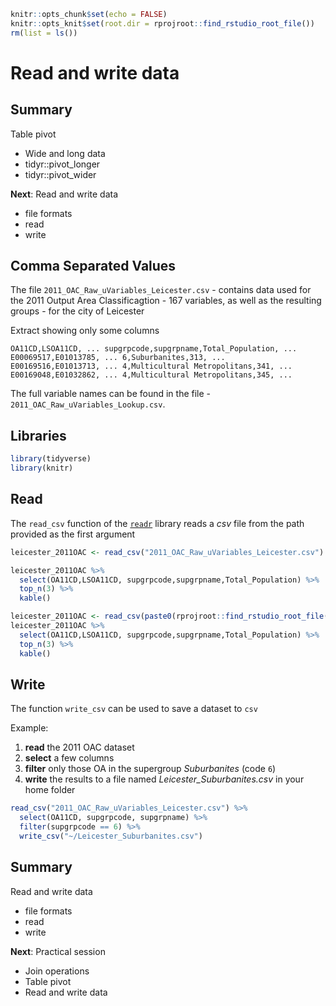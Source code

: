 ```r
knitr::opts_chunk$set(echo = FALSE)
knitr::opts_knit$set(root.dir = rprojroot::find_rstudio_root_file())
rm(list = ls())
```



# Read and write data



## Summary

Table pivot

- Wide and long data
- tidyr::pivot_longer
- tidyr::pivot_wider

**Next**: Read and write data

- file formats
- read
- write



## Comma Separated Values

The file `2011_OAC_Raw_uVariables_Leicester.csv`
- contains data used for the 2011 Output Area Classificagtion
- 167 variables, as well as the resulting groups
- for the city of Leicester

Extract showing only some columns

```{}
OA11CD,LSOA11CD, ... supgrpcode,supgrpname,Total_Population, ...
E00069517,E01013785, ... 6,Suburbanites,313, ...
E00169516,E01013713, ... 4,Multicultural Metropolitans,341, ...
E00169048,E01032862, ... 4,Multicultural Metropolitans,345, ...
```

The full variable names can be found in the file
- `2011_OAC_Raw_uVariables_Lookup.csv`.


## Libraries

```r
library(tidyverse)
library(knitr)
```


## Read

The `read_csv` function of the [`readr`](https://readr.tidyverse.org/index.html) library reads a *csv* file from the path provided as the first argument


```r
leicester_2011OAC <- read_csv("2011_OAC_Raw_uVariables_Leicester.csv")

leicester_2011OAC %>% 
  select(OA11CD,LSOA11CD, supgrpcode,supgrpname,Total_Population) %>%
  top_n(3) %>%
  kable()
```

```r
leicester_2011OAC <- read_csv(paste0(rprojroot::find_rstudio_root_file(), "/data/", "2011_OAC_Raw_uVariables_Leicester.csv"))
leicester_2011OAC %>% 
  select(OA11CD,LSOA11CD, supgrpcode,supgrpname,Total_Population) %>%
  top_n(3) %>%
  kable()
```


## Write

The function `write_csv` can be used to save a dataset to `csv`

Example:

1. **read** the 2011 OAC dataset
2. **select** a few columns
3. **filter** only those OA in the supergroup *Suburbanites* (code `6`)
4. **write** the results to a file named *Leicester_Suburbanites.csv* in your home folder

```r
read_csv("2011_OAC_Raw_uVariables_Leicester.csv") %>%
  select(OA11CD, supgrpcode, supgrpname) %>%
  filter(supgrpcode == 6) %>%
  write_csv("~/Leicester_Suburbanites.csv")
```


## Summary

Read and write data

- file formats
- read
- write

**Next**: Practical session

- Join operations
- Table pivot
- Read and write data